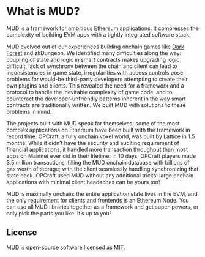 # What is MUD?

MUD is a framework for ambitious Ethereum applications. It compresses the complexity of building EVM apps with a tightly integrated software stack.

MUD evolved out of our experiences building onchain games like [Dark Forest](https://zkga.me/) and zkDungeon. We identified many difficulties along the way: coupling of state and logic in smart contracts makes upgrading logic difficult, lack of synchrony between the chain and client can lead to inconsistencies in game state, irregularities with access controls pose problems for would-be third-party developers attempting to create their own plugins and clients. This revealed the need for a framework and a protocol to handle the inevitable complexity of game code, and to counteract the developer-unfriendly patterns inherent in the way smart contracts are traditionally written. We built MUD with solutions to these problems in mind.

The projects built with MUD speak for themselves: some of the most complex applications on Ethereum have been built with the framework in record time. OPCraft, a fully onchain voxel world, was built by Lattice in 1.5 months. While it didn’t have the security and auditing requirement of financial applications, it handled more transaction throughput than most apps on Mainnet ever did in their lifetime: in 10 days, OPCraft players made 3.5 million transactions, filling the MUD onchain database with billions of gas worth of storage; with the client seamlessly handling synchronizing that state back. OPCraft used MUD without any additional tricks: large onchain applications with minimal client headaches can be yours too!

MUD is maximally onchain: the entire application state lives in the EVM, and the only requirement for clients and frontends is an Ethereum Node. You can use all MUD libraries together as a framework and get super-powers, or only pick the parts you like. It’s up to you!

## License

MUD is open-source software [licensed as MIT](https://github.com/latticexyz/mud/blob/main/LICENSE).
